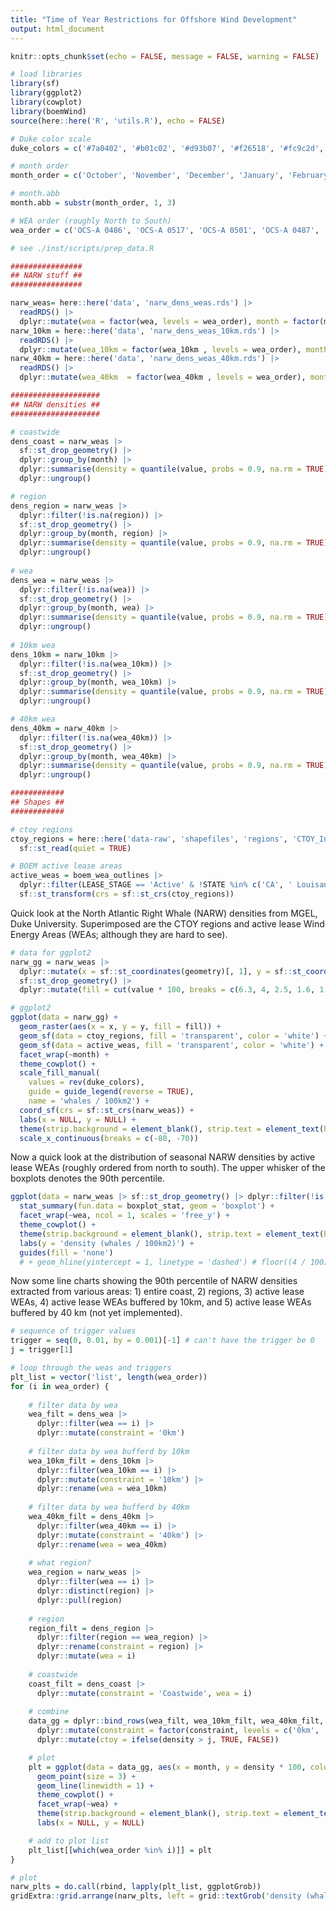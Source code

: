 ```yaml
---
title: "Time of Year Restrictions for Offshore Wind Development"
output: html_document
---
```


```r
knitr::opts_chunk$set(echo = FALSE, message = FALSE, warning = FALSE)

# load libraries
library(sf)
library(ggplot2)
library(cowplot)
library(boemWind)
source(here::here('R', 'utils.R'), echo = FALSE)

# Duke color scale
duke_colors = c('#7a0402', '#b01c02', '#d93b07', '#f26518', '#fc9c2d', '#f2c738', '#d0e835', '#a3fc3d', '#65fc6a', '#2deba2', '#24ced4', '#39a8f7', '#4678eb', '#4346ab', '#30123b')

# month order
month_order = c('October', 'November', 'December', 'January', 'February', 'March', 'April', 'May', 'June', 'July', 'August', 'September')

# month.abb
month.abb = substr(month_order, 1, 3)

# WEA order (roughly North to South)
wea_order = c('OCS-A 0486', 'OCS-A 0517', 'OCS-A 0501', 'OCS-A 0487', 'OCS-A 0500', 'OCS-A 0534', 'OCS-A 0520', 'OCS-A 0521', 'OCS-A 0522', 'OCS-A 0512', 'OCS-A 0544', 'OCS-A 0537', 'OCS-A 0538', 'OCS-A 0539', 'OCS-A 0549', 'OCS-A 0541', 'OCS-A 0542', 'OCS-A 0499', 'OCS-A 0498', 'OCS-A 0532', 'OCS-A 0482', 'OCS-A 0519', 'OCS-A 0490', 'OCS-A 0483', 'OCS-A 0508', 'OCS-A 0545', 'OCS-A 0546')
```

```r
# see ./inst/scripts/prep_data.R

################
## NARW stuff ##
################

narw_weas= here::here('data', 'narw_dens_weas.rds') |>
  readRDS() |>
  dplyr::mutate(wea = factor(wea, levels = wea_order), month = factor(month, levels = month_order, labels = month.abb))
narw_10km = here::here('data', 'narw_dens_weas_10km.rds') |>
  readRDS() |>
  dplyr::mutate(wea_10km = factor(wea_10km , levels = wea_order), month = factor(month, levels = month_order, labels = month.abb))
narw_40km = here::here('data', 'narw_dens_weas_40km.rds') |>
  readRDS() |>
  dplyr::mutate(wea_40km  = factor(wea_40km , levels = wea_order), month = factor(month, levels = month_order, labels = month.abb))

####################
## NARW densities ##
####################

# coastwide
dens_coast = narw_weas |>
  sf::st_drop_geometry() |>
  dplyr::group_by(month) |> 
  dplyr::summarise(density = quantile(value, probs = 0.9, na.rm = TRUE)) |>
  dplyr::ungroup()

# region
dens_region = narw_weas |>
  dplyr::filter(!is.na(region)) |>
  sf::st_drop_geometry() |>
  dplyr::group_by(month, region) |> 
  dplyr::summarise(density = quantile(value, probs = 0.9, na.rm = TRUE)) |>
  dplyr::ungroup()
  
# wea
dens_wea = narw_weas |>
  dplyr::filter(!is.na(wea)) |>
  sf::st_drop_geometry() |>
  dplyr::group_by(month, wea) |> 
  dplyr::summarise(density = quantile(value, probs = 0.9, na.rm = TRUE)) |>
  dplyr::ungroup()
  
# 10km wea
dens_10km = narw_10km |>
  dplyr::filter(!is.na(wea_10km)) |>
  sf::st_drop_geometry() |>
  dplyr::group_by(month, wea_10km) |> 
  dplyr::summarise(density = quantile(value, probs = 0.9, na.rm = TRUE)) |>
  dplyr::ungroup()

# 40km wea
dens_40km = narw_40km |>
  dplyr::filter(!is.na(wea_40km)) |>
  sf::st_drop_geometry() |>
  dplyr::group_by(month, wea_40km) |> 
  dplyr::summarise(density = quantile(value, probs = 0.9, na.rm = TRUE)) |>
  dplyr::ungroup()

############
## Shapes ##
############

# ctoy regions
ctoy_regions = here::here('data-raw', 'shapefiles', 'regions', 'CTOY_Investigation.shp') |>
  sf::st_read(quiet = TRUE) 

# BOEM active lease areas
active_weas = boem_wea_outlines |>
  dplyr::filter(LEASE_STAGE == 'Active' & !STATE %in% c('CA', ' Louisanna/Texas') & LEASE_TYPE != 'Easement' & LEASE_NUMBER_COMPANY != 'OCS-A 0506 - The Narragansett Electric Company') |>
  sf::st_transform(crs = sf::st_crs(ctoy_regions))
```

Quick look at the North Atlantic Right Whale (NARW) densities from MGEL, Duke University. Superimposed are the CTOY regions and active lease Wind Energy Areas (WEAs; although they are hard to see).

```r
# data for ggplot2
narw_gg = narw_weas |>
  dplyr::mutate(x = sf::st_coordinates(geometry)[, 1], y = sf::st_coordinates(geometry)[, 2]) |>
  sf::st_drop_geometry() |>
  dplyr::mutate(fill = cut(value * 100, breaks = c(6.3, 4, 2.5, 1.6, 1, 0.63, 0.40, 0.25, 0.16, 0.10, 0.063, 0.040, 0.025, 0.016, 0), include.lowest = TRUE))

# ggplot2
ggplot(data = narw_gg) + 
  geom_raster(aes(x = x, y = y, fill = fill)) + 
  geom_sf(data = ctoy_regions, fill = 'transparent', color = 'white') +
  geom_sf(data = active_weas, fill = 'transparent', color = 'white') +
  facet_wrap(~month) + 
  theme_cowplot() +
  scale_fill_manual(
    values = rev(duke_colors), 
    guide = guide_legend(reverse = TRUE),
    name = 'whales / 100km2') + 
  coord_sf(crs = sf::st_crs(narw_weas)) + 
  labs(x = NULL, y = NULL) + 
  theme(strip.background = element_blank(), strip.text = element_text(hjust = 0, face = 'bold')) + 
  scale_x_continuous(breaks = c(-80, -70))
```

Now a quick look at the distribution of seasonal NARW densities by active lease WEAs (roughly ordered from north to south). The upper whisker of the boxplots denotes the 90th percentile.

```r
ggplot(data = narw_weas |> sf::st_drop_geometry() |> dplyr::filter(!is.na(wea)), aes(x = month, y = value * 100, fill = month)) +
  stat_summary(fun.data = boxplot_stat, geom = 'boxplot') + 
  facet_wrap(~wea, ncol = 1, scales = 'free_y') + 
  theme_cowplot() + 
  theme(strip.background = element_blank(), strip.text = element_text(hjust = 0, face = 'bold')) + 
  labs(y = 'density (whales / 100km2)') + 
  guides(fill = 'none') 
  # + geom_hline(yintercept = 1, linetype = 'dashed') # floor((4 / 100) / 3.429904 * 100)
```

Now some line charts showing the 90th percentile of NARW densities extracted from various areas: 1) entire coast, 2) regions, 3) active lease WEAs, 4) active lease WEAs buffered by 10km, and 5) active lease WEAs buffered by 40 km (not yet implemented).

```r
# sequence of trigger values
trigger = seq(0, 0.01, by = 0.001)[-1] # can't have the trigger be 0
j = trigger[1]

# loop through the weas and triggers
plt_list = vector('list', length(wea_order))
for (i in wea_order) {
    
    # filter data by wea
    wea_filt = dens_wea |>
      dplyr::filter(wea == i) |>
      dplyr::mutate(constraint = '0km')
    
    # filter data by wea bufferd by 10km
    wea_10km_filt = dens_10km |>
      dplyr::filter(wea_10km == i) |>
      dplyr::mutate(constraint = '10km') |>
      dplyr::rename(wea = wea_10km)
    
    # filter data by wea bufferd by 40km
    wea_40km_filt = dens_40km |>
      dplyr::filter(wea_40km == i) |>
      dplyr::mutate(constraint = '40km') |>
      dplyr::rename(wea = wea_40km)
    
    # what region?
    wea_region = narw_weas |>
      dplyr::filter(wea == i) |>
      dplyr::distinct(region) |>
      dplyr::pull(region)
    
    # region
    region_filt = dens_region |>
      dplyr::filter(region == wea_region) |>
      dplyr::rename(constraint = region) |>
      dplyr::mutate(wea = i)
    
    # coastwide
    coast_filt = dens_coast |> 
      dplyr::mutate(constraint = 'Coastwide', wea = i)
    
    # combine
    data_gg = dplyr::bind_rows(wea_filt, wea_10km_filt, wea_40km_filt, region_filt, coast_filt) |>
      dplyr::mutate(constraint = factor(constraint, levels = c('0km', '10km', '40km', wea_region, 'Coastwide'))) |>
      dplyr::mutate(ctoy = ifelse(density > j, TRUE, FALSE))

    # plot
    plt = ggplot(data = data_gg, aes(x = month, y = density * 100, color = constraint, group = constraint)) + 
      geom_point(size = 3) + 
      geom_line(linewidth = 1) +
      theme_cowplot() + 
      facet_wrap(~wea) + 
      theme(strip.background = element_blank(), strip.text = element_text(hjust = 0, face = 'bold'), legend.position = 'bottom', legend.title = element_blank()) + 
      labs(x = NULL, y = NULL) 

    # add to plot list
    plt_list[[which(wea_order %in% i)]] = plt
}

# plot
narw_plts = do.call(rbind, lapply(plt_list, ggplotGrob))
gridExtra::grid.arrange(narw_plts, left = grid::textGrob('density (whales / 100km2)', rot = 90, vjust = 0, gp = grid::gpar(fontsize = 14, fontface = 'bold')), bottom = grid::textGrob('month', vjust = 0, gp = grid::gpar(fontsize = 14, fontface = 'bold')))
```